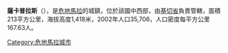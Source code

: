 <!-- 檔案不存在 [[Image:Municipal_building_of_Sacapulas,_El_Quiche,_Guatemala.jpg|right]] ，可從英文維基百科取得 -->
'''薩卡普拉斯'''（{{lang-es|Sacapulas}}），是[[危地馬拉|危地馬拉]]的城鎮，位於該國中西部，由[[基切省|基切省]]負責管轄，面積213平方公里，海拔高度1,418米，2002年人口35,706，人口密度每平方公里167.63人。

{{Coord|15|17|21|N|91|5|21|W|display=title}}

{{Guatemala-geo-stub}}
[[Category:危地馬拉城市|Category:危地馬拉城市]]
